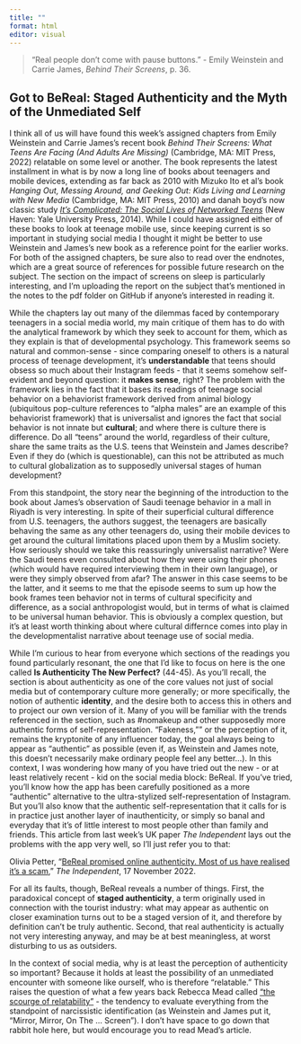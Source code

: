 ```yaml
---
title: ""
format: html
editor: visual
---
```


> "Real people don't come with pause buttons." - Emily Weinstein and Carrie James, *Behind Their Screens*, p. 36.

## Got to BeReal: Staged Authenticity and the Myth of the Unmediated Self

I think all of us will have found this week's assigned chapters from Emily Weinstein and Carrie James's recent book *Behind Their Screens: What Teens Are Facing (And Adults Are Missing)* (Cambridge, MA: MIT Press, 2022) relatable on some level or another. The book represents the latest installment in what is by now a long line of books about teenagers and mobile devices, extending as far back as 2010 with Mizuko Ito et al's book *Hanging Out, Messing Around, and Geeking Out: Kids Living and Learning with New Media* (Cambridge, MA: MIT Press, 2010) and danah boyd's now classic study [*It's Complicated: The Social Lives of Networked Teens*](https://www.danah.org/) (New Haven: Yale University Press, 2014). While I could have assigned either of these books to look at teenage mobile use, since keeping current is so important in studying social media I thought it might be better to use Weinstein and James's new book as a reference point for the earlier works. For both of the assigned chapters, be sure also to read over the endnotes, which are a great source of references for possible future research on the subject. The section on the impact of screens on sleep is particularly interesting, and I'm uploading the report on the subject that's mentioned in the notes to the pdf folder on GitHub if anyone's interested in reading it.

While the chapters lay out many of the dilemmas faced by contemporary teenagers in a social media world, my main critique of them has to do with the analytical framework by which they seek to account for them, which as they explain is that of developmental psychology. This framework seems so natural and common-sense - since comparing oneself to others is a natural process of teenage development, it's **understandable** that teens should obsess so much about their Instagram feeds - that it seems somehow self-evident and beyond question: it **makes sense**, right? The problem with the framework lies in the fact that it bases its readings of teenage social behavior on a behaviorist framework derived from animal biology (ubiquitous pop-culture references to "alpha males" are an example of this behaviorist framework) that is universalist and ignores the fact that social behavior is not innate but **cultural**; and where there is culture there is difference. Do all "teens" around the world, regardless of their culture, share the same traits as the U.S. teens that Weinstein and James describe? Even if they do (which is questionable), can this not be attributed as much to cultural globalization as to supposedly universal stages of human development?

From this standpoint, the story near the beginning of the introduction to the book about James's observation of Saudi teenage behavior in a mall in Riyadh is very interesting. In spite of their superficial cultural difference from U.S. teenagers, the authors suggest, the teenagers are basically behaving the same as any other teenagers do, using their mobile devices to get around the cultural limitations placed upon them by a Muslim society. How seriously should we take this reassuringly universalist narrative? Were the Saudi teens even consulted about how they were using their phones (which would have required interviewing them in their own language), or were they simply observed from afar? The answer in this case seems to be the latter, and it seems to me that the episode seems to sum up how the book frames teen behavior not in terms of cultural specificity and difference, as a social anthropologist would, but in terms of what is claimed to be universal human behavior. This is obviously a complex question, but it's at least worth thinking about where cultural differnce comes into play in the developmentalist narrative about teenage use of social media.

While I'm curious to hear from everyone which sections of the readings you found particularly resonant, the one that I'd like to focus on here is the one called **Is Authenticity The New Perfect?** (44-45). As you'll recall, the section is about authenticity as one of the core values not just of social media but of contemporary culture more generally; or more specifically, the notion of authentic **identity**, and the desire both to access this in others and to project our own version of it. Many of you will be familiar with the trends referenced in the section, such as #nomakeup and other supposedly more authentic forms of self-representation. "Fakeness,"" or the perception of it, remains the kryptonite of any influencer today, the goal always being to appear as "authentic" as possible (even if, as Weinstein and James note, this doesn't necessarily make ordinary people feel any better...). In this context, I was wondering how many of you have tried out the new - or at least relatively recent - kid on the social media block: BeReal. If you've tried, you'll know how the app has been carefully positioned as a more "authentic" alternative to the ultra-stylized self-representation of Instagram. But you'll also know that the authentic self-representation that it calls for is in practice just another layer of inauthenticity, or simply so banal and everyday that it's of little interest to most people other than family and friends. This article from last week's UK paper *The Independent* lays out the problems with the app very well, so I'll just refer you to that:

Olivia Petter, "[BeReal promised online authenticity. Most of us have realised it's a scam](https://www.independent.co.uk/life-style/bereal-app-authenticity-instagram-b2226541.html?utm_source=pocket_saves#comments-area)," *The Independent*, 17 November 2022.

For all its faults, though, BeReal reveals a number of things. First, the paradoxical concept of **staged authenticity**, a term originally used in connection with the tourist industry: what may appear as authentic on closer examination turns out to be a staged version of it, and therefore by definition can't be truly authentic. Second, that real authenticity is actually not very interesting anyway, and may be at best meaningless, at worst disturbing to us as outsiders.

In the context of social media, why is at least the perception of authenticity so important? Because it holds at least the possibility of an unmediated encounter with someone like ourself, who is therefore "relatable." This raises the question of what a few years back Rebecca Mead called ["the scourge of relatability"](https://www.newyorker.com/culture/cultural-comment/scourge-relatability) - the tendency to evaluate everything from the standpoint of narcissistic identification (as Weinstein and James put it, "Mirror, Mirror, On The ... Screen"). I don't have space to go down that rabbit hole here, but would encourage you to read Mead's article.
